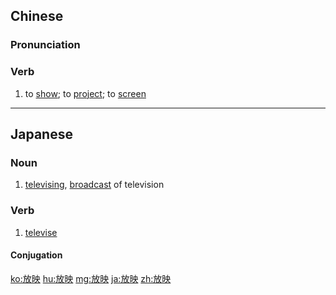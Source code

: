 ==Chinese==
{{zh-forms}}

===Pronunciation===
{{zh-pron
|m=fàngyìng
|c=fong3 jing2
|cat=v
}}

===Verb===
{{zh-verb}}

# to [[show]]; to [[project]]; to [[screen]] {{gloss|of a film}}

----

==Japanese==
{{ja-kanjitab|ほう|えい|yomi=on}}

===Noun===
{{ja-noun|ほうえい}}

# [[televising]], [[broadcast]] of television

===Verb===
{{ja-verb-suru|tr=trans|ほうえい}}

# [[televise]]
#: {{ja-usex|天気予報を放映する|てんき よほう を ほうえい する|broadcast a weather forecast}}

====Conjugation====
{{ja-suru|ほうえい}}

[[ko:放映]]
[[hu:放映]]
[[mg:放映]]
[[ja:放映]]
[[zh:放映]]
